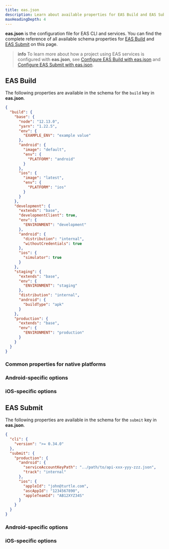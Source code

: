 ```yaml
---
title: eas.json
description: Learn about available properties for EAS Build and EAS Submit to configure and override their default behavior from within your project.
maxHeadingDepth: 4
---
```



**eas.json** is the configuration file for EAS CLI and services. You can find the complete reference of all available schema properties for [EAS Build](/build/introduction) and [EAS Submit](/submit/introduction) on this page.

> **info** To learn more about how a project using EAS services is configured with **eas.json**, see [Configure EAS Build with eas.json](/build/eas-json/) and [Configure EAS Submit with eas.json](/submit/eas-json/).

## EAS Build

The following properties are available in the schema for the `build` key in **eas.json**.

<Collapsible summary="Example schema of multiple build profiles">

```json eas.json
{
  "build": {
    "base": {
      "node": "12.13.0",
      "yarn": "1.22.5",
      "env": {
        "EXAMPLE_ENV": "example value"
      },
      "android": {
        "image": "default",
        "env": {
          "PLATFORM": "android"
        }
      },
      "ios": {
        "image": "latest",
        "env": {
          "PLATFORM": "ios"
        }
      }
    },
    "development": {
      "extends": "base",
      "developmentClient": true,
      "env": {
        "ENVIRONMENT": "development"
      },
      "android": {
        "distribution": "internal",
        "withoutCredentials": true
      },
      "ios": {
        "simulator": true
      }
    },
    "staging": {
      "extends": "base",
      "env": {
        "ENVIRONMENT": "staging"
      },
      "distribution": "internal",
      "android": {
        "buildType": "apk"
      }
    },
    "production": {
      "extends": "base",
      "env": {
        "ENVIRONMENT": "production"
      }
    }
  }
}
```

</Collapsible>

### Common properties for native platforms

<EasJsonPropertiesTable schema={commonSchema} />

### Android-specific options

<EasJsonPropertiesTable schema={androidSchema} />

### iOS-specific options

<EasJsonPropertiesTable schema={iosSchema} />

## EAS Submit

The following properties are available in the schema for the `submit` key in **eas.json**.

<Collapsible summary="Example schema of with production profile">

```json eas.json
{
  "cli": {
    "version": ">= 0.34.0"
  },
  "submit": {
    "production": {
      "android": {
        "serviceAccountKeyPath": "../path/to/api-xxx-yyy-zzz.json",
        "track": "internal"
      },
      "ios": {
        "appleId": "john@turtle.com",
        "ascAppId": "1234567890",
        "appleTeamId": "AB12XYZ34S"
      }
    }
  }
}
```

</Collapsible>

### Android-specific options

<EasJsonPropertiesTable schema={submitAndroidSchema} />

### iOS-specific options

<EasJsonPropertiesTable schema={submitIosSchema} />
